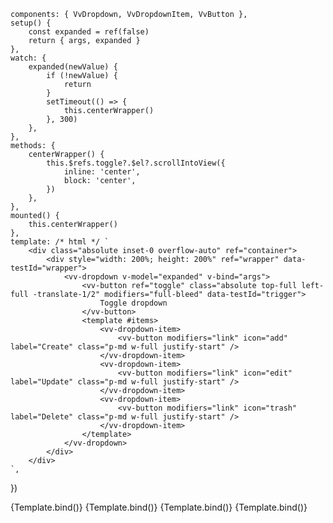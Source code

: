 
<Meta
	title="Components/Dropdown"
	component={VvDropdown}
	argTypes={argTypes}
	args={defaultArgs}
/>

	components: { VvDropdown, VvDropdownItem, VvButton },
	setup() {
		const expanded = ref(false)
		return { args, expanded }
	},
	watch: {
		expanded(newValue) {
			if (!newValue) {
				return
			}
			setTimeout(() => {
				this.centerWrapper()
			}, 300)
		},
	},
	methods: {
		centerWrapper() {
			this.$refs.toggle?.$el?.scrollIntoView({
				inline: 'center',
				block: 'center',
			})
		},
	},
	mounted() {
		this.centerWrapper()
	},
	template: /* html */ `
		<div class="absolute inset-0 overflow-auto" ref="container">
			<div style="width: 200%; height: 200%" ref="wrapper" data-testId="wrapper">
				<vv-dropdown v-model="expanded" v-bind="args">
					<vv-button ref="toggle" class="absolute top-full left-full -translate-1/2" modifiers="full-bleed" data-testId="trigger">
						Toggle dropdown
					</vv-button>
					<template #items>
						<vv-dropdown-item>
							<vv-button modifiers="link" icon="add" label="Create" class="p-md w-full justify-start" />
						</vv-dropdown-item>
						<vv-dropdown-item>
							<vv-button modifiers="link" icon="edit" label="Update" class="p-md w-full justify-start" />
						</vv-dropdown-item>
						<vv-dropdown-item>
							<vv-button modifiers="link" icon="trash" label="Delete" class="p-md w-full justify-start" />
						</vv-dropdown-item>
					</template>
				</vv-dropdown>
			</div>
		</div>
	`,
})

<Canvas>
	<Story name="Default" play={defaultTest}>
		{Template.bind()}
	</Story>
</Canvas>

<Canvas>
	<Story
		name="Arrow"
		args={{ arrow: true, offset: 10 }}
		argTypes={{
			arrow: {
				control: {
					disable: true,
				},
			},
		}}
		play={defaultTest}
	>
		{Template.bind()}
	</Story>
</Canvas>

<Canvas>
	<Story
		name="Auto placement"
		args={{ flip: false, autoPlacement: true, arrow: true, offset: 10 }}
		argTypes={{
			autoPlacement: {
				control: {
					disable: true,
				},
			},
		}}
		play={defaultTest}
	>
		{Template.bind()}
	</Story>
</Canvas>

<Canvas>
	<Story
		name="Trigger width"
		args={{ triggerWidth: true }}
		argTypes={{
			triggerWidth: {
				control: {
					disable: true,
				},
			},
		}}
		play={defaultTest}
	>
		{Template.bind()}
	</Story>
</Canvas>
